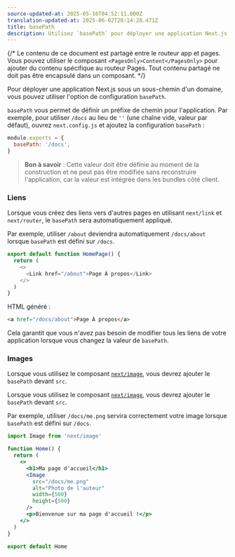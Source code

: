 ```yaml
---
source-updated-at: 2025-05-16T04:52:11.000Z
translation-updated-at: 2025-06-02T20:14:28.471Z
title: basePath
description: Utilisez `basePath` pour déployer une application Next.js sous un sous-chemin d'un domaine.
---
```


{/* Le contenu de ce document est partagé entre le routeur app et pages. Vous pouvez utiliser le composant `<PagesOnly>Content</PagesOnly>` pour ajouter du contenu spécifique au routeur Pages. Tout contenu partagé ne doit pas être encapsulé dans un composant. */}

Pour déployer une application Next.js sous un sous-chemin d'un domaine, vous pouvez utiliser l'option de configuration `basePath`.

`basePath` vous permet de définir un préfixe de chemin pour l'application. Par exemple, pour utiliser `/docs` au lieu de `''` (une chaîne vide, valeur par défaut), ouvrez `next.config.js` et ajoutez la configuration `basePath` :

```js filename="next.config.js"
module.exports = {
  basePath: '/docs',
}
```

> **Bon à savoir** : Cette valeur doit être définie au moment de la construction et ne peut pas être modifiée sans reconstruire l'application, car la valeur est intégrée dans les bundles côté client.

### Liens

Lorsque vous créez des liens vers d'autres pages en utilisant `next/link` et `next/router`, le `basePath` sera automatiquement appliqué.

Par exemple, utiliser `/about` deviendra automatiquement `/docs/about` lorsque `basePath` est défini sur `/docs`.

```js
export default function HomePage() {
  return (
    <>
      <Link href="/about">Page À propos</Link>
    </>
  )
}
```

HTML généré :

```html
<a href="/docs/about">Page À propos</a>
```

Cela garantit que vous n'avez pas besoin de modifier tous les liens de votre application lorsque vous changez la valeur de `basePath`.

### Images

<AppOnly>

Lorsque vous utilisez le composant [`next/image`](/docs/app/api-reference/components/image), vous devrez ajouter le `basePath` devant `src`.

</AppOnly>

<PagesOnly>

Lorsque vous utilisez le composant [`next/image`](/docs/pages/api-reference/components/image), vous devrez ajouter le `basePath` devant `src`.

</PagesOnly>

Par exemple, utiliser `/docs/me.png` servira correctement votre image lorsque `basePath` est défini sur `/docs`.

```jsx
import Image from 'next/image'

function Home() {
  return (
    <>
      <h1>Ma page d'accueil</h1>
      <Image
        src="/docs/me.png"
        alt="Photo de l'auteur"
        width={500}
        height={500}
      />
      <p>Bienvenue sur ma page d'accueil !</p>
    </>
  )
}

export default Home
```
